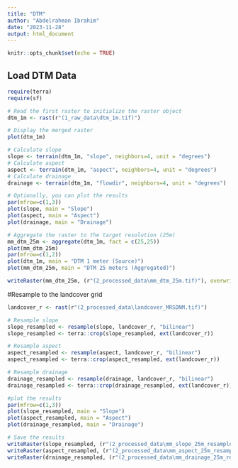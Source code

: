 ```yaml
---
title: "DTM"
author: "Abdelrahman Ibrahim"
date: "2023-11-28"
output: html_document
---
```


```r
knitr::opts_chunk$set(echo = TRUE)
```

## Load DTM Data

```r
require(terra)
require(sf)

# Read the first raster to initialize the raster object
dtm_1m <- rast(r"(1_raw_data\dtm_1m.tif)")

# Display the merged raster
plot(dtm_1m)
```

```r
# Calculate slope
slope <- terrain(dtm_1m, "slope", neighbors=4, unit = "degrees")
# Calculate aspect
aspect <- terrain(dtm_1m, "aspect", neighbors=4, unit = "degrees")
# Calculate drainage
drainage <- terrain(dtm_1m, "flowdir", neighbors=4, unit = "degrees")

# Optionally, you can plot the results
par(mfrow=c(1,3))
plot(slope, main = "Slope")
plot(aspect, main = "Aspect")
plot(drainage, main = "Drainage")
```

```r
# Aggregate the raster to the target resolution (25m)
mm_dtm_25m <- aggregate(dtm_1m, fact = c(25,25))
plot(mm_dtm_25m)
par(mfrow=c(1,2))
plot(dtm_1m, main = "DTM 1 meter (Source)")
plot(mm_dtm_25m, main = "DTM 25 meters (Aggregated)")

writeRaster(mm_dtm_25m, (r"(2_processed_data\mm_dtm_25m.tif)"), overwrite = TRUE)

```



#Resample to the landcover grid

```r
landcover_r <- rast(r"(2_processed_data\landcover_MRSDNM.tif)")

# Resample slope
slope_resampled <- resample(slope, landcover_r, "bilinear")
slope_resampled <- terra::crop(slope_resampled, ext(landcover_r))

# Resample aspect
aspect_resampled <- resample(aspect, landcover_r, "bilinear")
aspect_resampled <- terra::crop(aspect_resampled, ext(landcover_r))

# Resample drainage
drainage_resampled <- resample(drainage, landcover_r, "bilinear")
drainage_resampled <- terra::crop(drainage_resampled, ext(landcover_r))

#plot the results
par(mfrow=c(1,3))
plot(slope_resampled, main = "Slope")
plot(aspect_resampled, main = "Aspect")
plot(drainage_resampled, main = "Drainage")

# Save the results
writeRaster(slope_resampled, (r"(2_processed_data\mm_slope_25m_resampled_4.tif)"), overwrite = TRUE)
writeRaster(aspect_resampled, (r"(2_processed_data\mm_aspect_25m_resampled_4.tif)"), overwrite = TRUE)
writeRaster(drainage_resampled, (r"(2_processed_data\mm_drainage_25m_resampled_4.tif)"), overwrite = TRUE)

```




